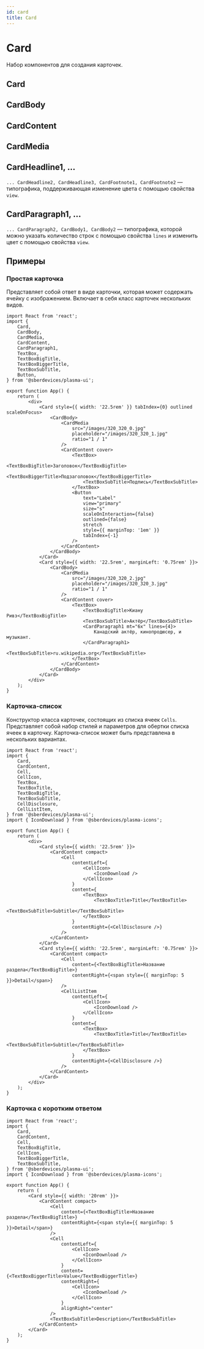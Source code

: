 ```yaml
---
id: card
title: Card
---
```



# Card
Набор компонентов для создания карточек.

## Card
<Description name="Card" />
<PropsTable name="Card" />

## CardBody
<Description name="CardBody" />

## CardContent
<Description name="CardContent" />
<PropsTable name="CardContent" />

## CardMedia
<Description name="CardMedia" />
<PropsTable name="CardMedia" />

## CardHeadline1, ...
`... CardHeadline2, CardHeadline3, CardFootnote1, CardFootnote2` — типографика, поддерживающая изменение цвета с помощью свойства `view`.
<PropsTable name="CardHeadline1" />

## CardParagraph1, ...
`... CardParagraph2, CardBody1, CardBody2` — типографика, которой можно указать количество строк с помощью свойства `lines` и изменить цвет с помощью свойства `view`.
<PropsTable name="CardParagraph1" />

## Примеры

### Простая карточка
Представляет собой ответ в виде карточки, которая может содержать ячейку с изображением.
Включает в себя класс карточек нескольких видов.

```tsx live
import React from 'react';
import {
    Card,
    CardBody,
    CardMedia,
    CardContent,
    CardParagraph1,
    TextBox,
    TextBoxBigTitle,
    TextBoxBiggerTitle,
    TextBoxSubTitle,
    Button,
} from '@sberdevices/plasma-ui';

export function App() {
    return (
        <div>
            <Card style={{ width: '22.5rem' }} tabIndex={0} outlined scaleOnFocus>
                <CardBody>
                    <CardMedia
                        src="/images/320_320_0.jpg"
                        placeholder="/images/320_320_1.jpg"
                        ratio="1 / 1"
                    />
                    <CardContent cover>
                        <TextBox>
                            <TextBoxBigTitle>Заголовок</TextBoxBigTitle>
                            <TextBoxBiggerTitle>Подзаголовок</TextBoxBiggerTitle>
                            <TextBoxSubTitle>Подпись</TextBoxSubTitle>
                        </TextBox>
                        <Button
                            text="Label"
                            view="primary"
                            size="s"
                            scaleOnInteraction={false}
                            outlined={false}
                            stretch
                            style={{ marginTop: '1em' }}
                            tabIndex={-1}
                        />
                    </CardContent>
                </CardBody>
            </Card>
            <Card style={{ width: '22.5rem', marginLeft: '0.75rem' }}>
                <CardBody>
                    <CardMedia
                        src="/images/320_320_2.jpg"
                        placeholder="/images/320_320_3.jpg"
                        ratio="1 / 1"
                    />
                    <CardContent cover>
                        <TextBox>
                            <TextBoxBigTitle>Киану Ривз</TextBoxBigTitle>
                            <TextBoxSubTitle>Актёр</TextBoxSubTitle>
                            <CardParagraph1 mt="6x" lines={4}>
                                Канадский актёр, кинопродюсер, и музыкант.
                            </CardParagraph1>
                            <TextBoxSubTitle>ru.wikipedia.org</TextBoxSubTitle>
                        </TextBox>
                    </CardContent>
                </CardBody>
            </Card>
        </div>
    );
}
```

### Карточка-список
Конструктор класса карточек, состоящих из списка ячеек `Cells`.
Представляет собой набор стилей и параметров для обертки списка ячеек в карточку.
Карточка-список может быть представлена в нескольких вариантах.

```tsx live
import React from 'react';
import {
    Card,
    CardContent,
    Cell,
    CellIcon,
    TextBox,
    TextBoxTitle,
    TextBoxBigTitle,
    TextBoxSubTitle,
    CellDisclosure,
    CellListItem,
} from '@sberdevices/plasma-ui';
import { IconDownload } from '@sberdevices/plasma-icons';

export function App() {
    return (
        <div>
            <Card style={{ width: '22.5rem' }}>
                <CardContent compact>
                    <Cell
                        contentLeft={
                            <CellIcon>
                                <IconDownload />
                            </CellIcon>
                        }
                        content={
                            <TextBox>
                                <TextBoxTitle>Title</TextBoxTitle>
                                <TextBoxSubTitle>Subtitle</TextBoxSubTitle>
                            </TextBox>
                        }
                        contentRight={<CellDisclosure />}
                    />
                </CardContent>
            </Card>
            <Card style={{ width: '22.5rem', marginLeft: '0.75rem' }}>
                <CardContent compact>
                    <Cell
                        content={<TextBoxBigTitle>Название раздела</TextBoxBigTitle>}
                        contentRight={<span style={{ marginTop: 5 }}>Detail</span>}
                    />
                    <CellListItem
                        contentLeft={
                            <CellIcon>
                                <IconDownload />
                            </CellIcon>
                        }
                        content={
                            <TextBox>
                                <TextBoxTitle>Title</TextBoxTitle>
                                <TextBoxSubTitle>Subtitle</TextBoxSubTitle>
                            </TextBox>
                        }
                        contentRight={<CellDisclosure />}
                    />
                </CardContent>
            </Card>
        </div>
    );
}
```

### Карточка с коротким ответом

```tsx live
import React from 'react';
import {
    Card,
    CardContent,
    Cell,
    TextBoxBigTitle,
    CellIcon,
    TextBoxBiggerTitle,
    TextBoxSubTitle,
} from '@sberdevices/plasma-ui';
import { IconDownload } from '@sberdevices/plasma-icons';

export function App() {
    return (
        <Card style={{ width: '20rem' }}>
            <CardContent compact>
                <Cell
                    content={<TextBoxBigTitle>Название раздела</TextBoxBigTitle>}
                    contentRight={<span style={{ marginTop: 5 }}>Detail</span>}
                />
                <Cell
                    contentLeft={
                        <CellIcon>
                            <IconDownload />
                        </CellIcon>
                    }
                    content={<TextBoxBiggerTitle>Value</TextBoxBiggerTitle>}
                    contentRight={
                        <CellIcon>
                            <IconDownload />
                        </CellIcon>
                    }
                    alignRight="center"
                />
                <TextBoxSubTitle>Description</TextBoxSubTitle>
            </CardContent>
        </Card>
    );
}
```
